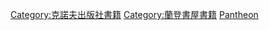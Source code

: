 [[Category:克諾夫出版社書籍|Category:克諾夫出版社書籍]]
[[Category:蘭登書屋書籍|Category:蘭登書屋書籍]]
[[Category:美国各出版社出版的书籍|Pantheon]]